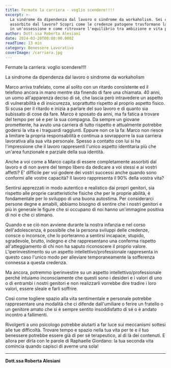 ```yaml
---
title: Fermate la carriera - voglio scendere!!!!
excerpt: >-
  La sindrome da dipendenza dal lavoro o sindrome da workaholism. Sei completamente 
  assorbito dal lavoro? Scopri come le credenze patogene trasformano la carriera 
  in un'ossessione e come ritrovare l'equilibrio tra ambizione e vita personale.
author: Dott.ssa Roberta Alesiani
date: 2024-03-20T00:00:00.000Z
readTime: 13 min
category: Benessere Lavorativo
coverImage: /carriera.jpg
---
```


Fermate la carriera: voglio scendere!!!!

La sindrome da dipendenza dal lavoro o sindrome da workaholism

Marco arriva trafelato, come al solito con un ritardo consistente ed il telefono ancora in mano mentre sta finendo di fare una chiamata. 40 anni, un uomo all'apparenza deciso di sé, che lascia però intravedere un aspetto di vulnerabilità e di insicurezza, soprattutto rispetto al proprio aspetto fisico. Si scusa per il ritardo e inizia a parlare del suo lavoro e di quanto sia subissato di cose da fare. Marco è sposato da anni, ma fa fatica a trovare del tempo per sé e per la sua compagna. Da sempre un giovane promettente, ha avuto una carriera di tutto rispetto e attualmente potrebbe godersi la vita e i traguardi raggiunti. Eppure non ce la fa: Marco non riesce a limitare la propria responsabilità e continua a sovrapporre la sua carriera lavorativa alla sua vita personale. Spesso a contatto con lui si ha l'impressione che il lavoro rappresenti l'unico aspetto identitaria più che un'area funzionale e parziale della sua identità.

Anche a voi come a Marco capita di essere completamente assorbiti dal lavoro e di non avere del tempo libero da dedicare a voi stessi e ai vostri affetti? E' difficile per voi godere dei vostri successi anche quando sono conformi alle vostre capacità? Il lavoro rappresenta il 90% della vostra vita?

Sentirsi apprezzati in modo autentico e realistico dai propri genitori, sia rispetto alle proprie caratteristiche fisiche che per le proprie abilità, è fondamentale per lo sviluppo di una buona autostima. Per considerarci persone degne e amabili, abbiamo bisogno di sentire che i nostri genitori e più in generale le figure che si occupano di noi hanno un'immagine positiva di noi e che ci stimano.

Quando e se ciò non avviene durante la nostra infanzia e nel corso dell'adolescenza, è possibile che la persona sviluppi delle credenze, consce o inconsce, che lo porteranno a sentirsi incapace, stupido, sgradevole, brutto, indegno e che rappresentano una conferma rispetto all'atteggiamento di chi non ha saputo riconoscere il proprio valore. L'iperinvestimento su un aspetto intellettivo/professionale rappresenta in questo caso l'unico modo per alleviare temporaneamente la sofferenza connessa a questa credenza.

Ma ancora, potremmo iperinvestire su un aspetto intellettivo/professionale perché intuiamo inconsciamente che questi sono i desideri e i valori di uno o di entrambi i nostri genitori e non realizzarli vorrebbe dire tradire i loro valori, essere sleale e farli soffrire.

Così come togliere spazio alla vita sentimentale e personale potrebbe rappresentare una modalità che ci difende dall'umiliare o ferire un fratello o un genitore amato che si è sempre sentito insoddisfatto di sé o è andato incontro a fallimenti.

Rivolgerti a uno psicologo potrebbe aiutarti a far luce sui meccanismi sottesi alle tue difficoltà. Trovare tempo e spazio nella tua vita per te e il tuo benessere potrebbe essere già di per sé terapeutico, al di là dei contenuti. E allora per dirla con le parole di Raphaelle Giordano: la tua seconda vita comincia quando capisci di averne una sola!

---

**Dott.ssa Roberta Alesiani**


